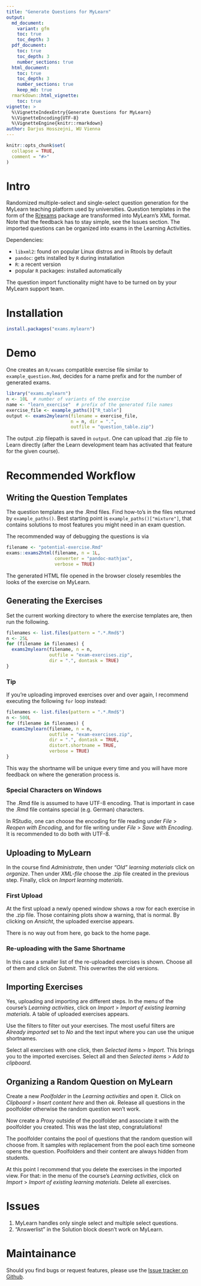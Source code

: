 ```yaml
---
title: "Generate Questions for MyLearn"
output:
  md_document:
    variant: gfm
    toc: true
    toc_depth: 3
  pdf_document:
    toc: true
    toc_depth: 3
    number_sections: true
  html_document:
    toc: true
    toc_depth: 3
    number_sections: true
    keep_md: true
  rmarkdown::html_vignette:
    toc: true
vignette: >
  %\VignetteIndexEntry{Generate Questions for MyLearn}
  %\VignetteEncoding{UTF-8}
  %\VignetteEngine{knitr::rmarkdown}
author: Darjus Hosszejni, WU Vienna
---
```


```r
knitr::opts_chunk$set(
  collapse = TRUE,
  comment = "#>"
)
```

# Intro

Randomized multiple-select and single-select question generation for the MyLearn teaching platform used by universities.
Question templates in the form of the [R/exams](http://www.r-exams.org/) package are transformed into MyLearn's XML format.
Note that the feedback has to stay simple, see the Issues section.
The imported questions can be organized into exams in the Learning Activities.

Dependencies:

* `libxml2`: found on popular Linux distros and in Rtools by default
* `pandoc`: gets installed by `R` during installation
* `R`: a recent version
* popular `R` packages: installed automatically

The question import functionality might have to be turned on by your MyLearn support team.

# Installation

```r
install.packages("exams.mylearn")
```

# Demo

One creates an `R/exams` compatible exercise file similar to `example_question.Rmd`, decides for a name prefix and for the number of generated exams.

```r
library("exams.mylearn")
n <- 10L  # number of variants of the exercise
name <- "learn_exercise"  # prefix of the generated file names
exercise_file <- example_paths()["R_table"]
output <- exams2mylearn(filename = exercise_file,
                        n = n, dir = ".",
                        outfile = "question_table.zip")
```

The output .zip filepath is saved in `output`.
One can upload that .zip file to Learn directly (after the Learn development team has activated that feature for the given course).

# Recommended Workflow

## Writing the Question Templates

The question templates are the .Rmd files.
Find how-to's in the files returned by `example_paths()`.
Best starting point is `example_paths()["mixture"]`, that contains solutions to most features you might need in an exam question.

The recommended way of debugging the questions is via
```r
filename <- "potential-exercise.Rmd"
exams::exams2html(filename, n = 1L,
                  converter = "pandoc-mathjax",
                  verbose = TRUE)
```
The generated HTML file opened in the browser closely resembles the looks of the exercise on MyLearn.

## Generating the Exercises

Set the current working directory to where the exercise templates are, then run the following.
```r
filenames <- list.files(pattern = ".*.Rmd$")
n <- 25L
for (filename in filenames) {
  exams2mylearn(filename, n = n,
                outfile = "exam-exercises.zip",
                dir = ".", dontask = TRUE)
}
```

### Tip

If you're uploading improved exercises over and over again, I recommend executing the following `for` loop instead:
```r
filenames <- list.files(pattern = ".*.Rmd$")
n <- 500L
for (filename in filenames) {
  exams2mylearn(filename, n = n,
                outfile = "exam-exercises.zip",
                dir = ".", dontask = TRUE,
                distort.shortname = TRUE,
                verbose = TRUE)
}
```

This way the shortname will be unique every time and you will have more feedback on where the generation process is.

### Special Characters on Windows

The .Rmd file is assumed to have UTF-8 encoding.
That is important in case the .Rmd file contains special (e.g. German) characters.

In RStudio, one can choose the encoding for file reading under _File_ > _Reopen with Encoding_, and for file writing under _File_ > _Save with Encoding_.
It is recommended to do both with UTF-8.

## Uploading to MyLearn

In the course find _Administrate_, then under _"Old" learning materials_ click on _organize_.
Then under _XML-file_ choose the .zip file created in the previous step.
Finally, click on _Import learning materials_.

### First Upload

At the first upload a newly opened window shows a row for each exercise in the .zip file.
Those containing plots show a warning, that is normal.
By clicking on _Ansicht_, the uploaded exercise appears.

There is no way out from here, go back to the home page.

### Re-uploading with the Same Shortname

In this case a smaller list of the re-uploaded exercises is shown.
Choose all of them and click on _Submit_.
This overwrites the old versions.

## Importing Exercises

Yes, uploading and importing are different steps.
In the menu of the course's _Learning activities_, click on _Import_ > _Import of existing learning materials_.
A table of uploaded exercises appears.

Use the filters to filter out your exercises.
The most useful filters are _Already imported_ set to _No_ and the text input where you can use the unique shortnames.

Select all exercises with one click, then _Selected items_ > _Import_.
This brings you to the imported exercises.
Select all and then _Selected items_ > _Add to clipboard_.

## Organizing a Random Question on MyLearn

Create a new _Poolfolder_ in the _Learning activities_ and open it.
Click on _Clipboard_ > _Insert content here_ and then _ok_.
Release all questions in the poolfolder otherwise the random question won't work.

Now create a _Proxy_ outside of the poolfolder and associate it with the poolfolder you created.
This was the last step, congratulations!

The poolfolder contains the pool of questions that the random question will choose from.
It samples with replacement from the pool each time someone opens the question.
Poolfolders and their content are always hidden from students.

At this point I recommend that you delete the exercises in the imported view.
For that: in the menu of the course's _Learning activities_, click on _Import_ > _Import of existing learning materials_.
Delete all exercises.

# Issues

1. MyLearn handles only single select and multiple select questions.
2. "Answerlist" in the Solution block doesn't work on MyLearn.

# Maintainance

Should you find bugs or request features, please use the [Issue tracker on Github](https://github.com/hdarjus/WU-MyLearn-QGen/issues).
